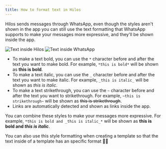 ```yaml
---
title: How to format text in Hilos
---
```


Hilos sends messages through WhatsApp, even though the styles aren't shown in the app you can still use the text formatting that WhatsApp supports to make your messages more expressive, and they'll be shown inside the app.

![Text inside Hilos](https://hilos-media.s3.us-east-2.amazonaws.com/mintlify/advanced/text-formatting/Hilos-text-format.png)
![Text inside WhatsApp](https://hilos-media.s3.us-east-2.amazonaws.com/mintlify/advanced/text-formatting/Wa-text-format.png)

-  To make a text bold, you can use the `*` character before and after the text you want to make bold. For example, `*this is bold*` will be shown as **this is bold**.
- To make a text italic, you can use the `_` character before and after the text you want to make italic. For example, `_this is italic_` will be shown as *this is italic*.
- To make a text strikethrough, you can use the `~` character before and after the text you want to strikethrough. For example, `~this is strikethrough~` will be shown as ~~this is strikethrough~~.
- Links are automatically detected and shown as links inside the app.

You can combine these styles to make your messages more expressive. For example, `*this is bold and _this is italic_*` will be shown as **this is bold and _this is italic_**.

You can also use this style formatting when creating a template so that the text inside of a template has an specific format 🙌🏻